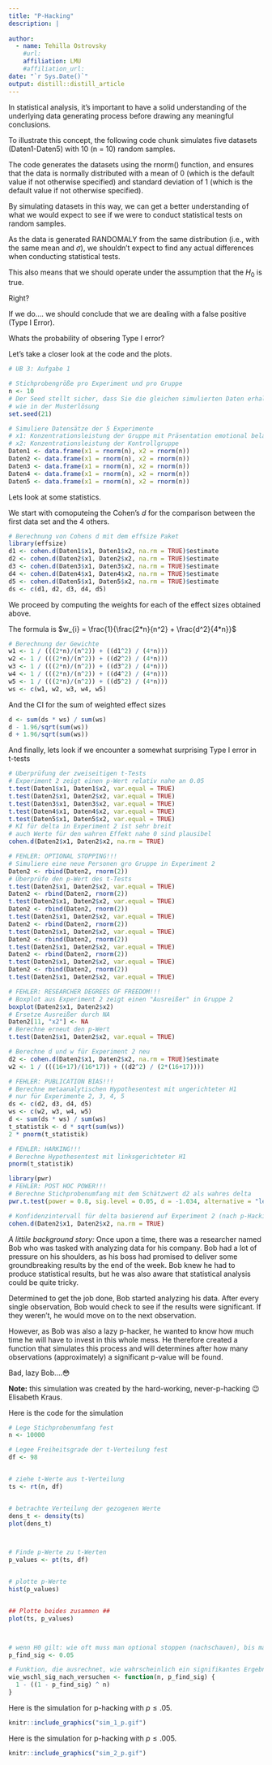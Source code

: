 ```yaml
---
title: "P-Hacking"
description: |
  
author:
  - name: Tehilla Ostrovsky
    #url: 
    affiliation: LMU
    #affiliation_url: 
date: "`r Sys.Date()`"
output: distill::distill_article
---
```

In statistical analysis, it's important to have a solid understanding of the underlying data generating process before drawing any meaningful conclusions. 



To illustrate this concept, the following code chunk simulates five datasets (Daten1-Daten5) with 10 (n = 10) random samples. 

The code generates the datasets using the rnorm() function, and ensures that the data is normally distributed with a mean of 0 (which is the default value if not otherwise specified) and standard deviation of 1 (which is the default value if not otherwise specified). 

By simulating datasets in this way, we can get a better understanding of what we would expect to see if we were to conduct statistical tests on random samples. 


As the data is generated RANDOMALY from the same distribution (i.e., with the same mean and $\sigma$), we shouldn't expect to find any actual differences when conducting statistical tests. 

This also means that we should operate under the assumption that the $H_{0}$ is true. 

Right?

If we do.... we should conclude that we are dealing with a false positive (Type I Error).

Whats the probability of obsering Type I error?

Let's take a closer look at the code and the plots.


```r

# UB 3: Aufgabe 1

# Stichprobengröße pro Experiment und pro Gruppe
n <- 10
# Der Seed stellt sicher, dass Sie die gleichen simulierten Daten erhalten 
# wie in der Musterlösung
set.seed(21)

# Simuliere Datensätze der 5 Experimente
# x1: Konzentrationsleistung der Gruppe mit Präsentation emotional belastender Stimuli
# x2: Konzentrationsleistung der Kontrollgruppe
Daten1 <- data.frame(x1 = rnorm(n), x2 = rnorm(n))
Daten2 <- data.frame(x1 = rnorm(n), x2 = rnorm(n))
Daten3 <- data.frame(x1 = rnorm(n), x2 = rnorm(n))
Daten4 <- data.frame(x1 = rnorm(n), x2 = rnorm(n))
Daten5 <- data.frame(x1 = rnorm(n), x2 = rnorm(n))
```


Lets look at some statistics.

We start with comoputeing the Cohen's $d$ for the comparison between the first data set and the 4 others.

```r
# Berechnung von Cohens d mit dem effsize Paket
library(effsize)
d1 <- cohen.d(Daten1$x1, Daten1$x2, na.rm = TRUE)$estimate
d2 <- cohen.d(Daten2$x1, Daten2$x2, na.rm = TRUE)$estimate
d3 <- cohen.d(Daten3$x1, Daten3$x2, na.rm = TRUE)$estimate
d4 <- cohen.d(Daten4$x1, Daten4$x2, na.rm = TRUE)$estimate
d5 <- cohen.d(Daten5$x1, Daten5$x2, na.rm = TRUE)$estimate
ds <- c(d1, d2, d3, d4, d5)
```



We proceed by computing the weights for each of the effect sizes obtained above. 

The formula is $w_{i} = \frac{1}{\frac{2*n}{n^2} + \frac{d^2}{4*n}}$

```r
# Berechnung der Gewichte
w1 <- 1 / (((2*n)/(n^2)) + ((d1^2) / (4*n)))
w2 <- 1 / (((2*n)/(n^2)) + ((d2^2) / (4*n)))
w3 <- 1 / (((2*n)/(n^2)) + ((d3^2) / (4*n)))
w4 <- 1 / (((2*n)/(n^2)) + ((d4^2) / (4*n)))
w5 <- 1 / (((2*n)/(n^2)) + ((d5^2) / (4*n)))
ws <- c(w1, w2, w3, w4, w5)
```


And the CI for the sum of weighted effect sizes
```r
d <- sum(ds * ws) / sum(ws)
d - 1.96/sqrt(sum(ws))
d + 1.96/sqrt(sum(ws))
```


And finally, lets look if we encounter a somewhat surprising Type I error in t-tests
```r
# Überprüfung der zweiseitigen t-Tests
# Experiment 2 zeigt einen p-Wert relativ nahe an 0.05
t.test(Daten1$x1, Daten1$x2, var.equal = TRUE)
t.test(Daten2$x1, Daten2$x2, var.equal = TRUE)
t.test(Daten3$x1, Daten3$x2, var.equal = TRUE)
t.test(Daten4$x1, Daten4$x2, var.equal = TRUE)
t.test(Daten5$x1, Daten5$x2, var.equal = TRUE)
# KI für delta in Experiment 2 ist sehr breit
# auch Werte für den wahren Effekt nahe 0 sind plausibel
cohen.d(Daten2$x1, Daten2$x2, na.rm = TRUE)

# FEHLER: OPTIONAL STOPPING!!!
# Simuliere eine neue Personen gro Gruppe in Experiment 2
Daten2 <- rbind(Daten2, rnorm(2))
# Überprüfe den p-Wert des t-Tests
t.test(Daten2$x1, Daten2$x2, var.equal = TRUE)
Daten2 <- rbind(Daten2, rnorm(2))
t.test(Daten2$x1, Daten2$x2, var.equal = TRUE)
Daten2 <- rbind(Daten2, rnorm(2))
t.test(Daten2$x1, Daten2$x2, var.equal = TRUE)
Daten2 <- rbind(Daten2, rnorm(2))
t.test(Daten2$x1, Daten2$x2, var.equal = TRUE)
Daten2 <- rbind(Daten2, rnorm(2))
t.test(Daten2$x1, Daten2$x2, var.equal = TRUE)
Daten2 <- rbind(Daten2, rnorm(2))
t.test(Daten2$x1, Daten2$x2, var.equal = TRUE)
Daten2 <- rbind(Daten2, rnorm(2))
t.test(Daten2$x1, Daten2$x2, var.equal = TRUE)

```

```r
# FEHLER: RESEARCHER DEGREES OF FREEDOM!!!
# Boxplot aus Experiment 2 zeigt einen "Ausreißer" in Gruppe 2
boxplot(Daten2$x1, Daten2$x2)
# Ersetze Ausreißer durch NA
Daten2[11, "x2"] <- NA
# Berechne erneut den p-Wert
t.test(Daten2$x1, Daten2$x2, var.equal = TRUE)

# Berechne d und w für Experiment 2 neu
d2 <- cohen.d(Daten2$x1, Daten2$x2, na.rm = TRUE)$estimate
w2 <- 1 / (((16+17)/(16*17)) + ((d2^2) / (2*(16+17))))

# FEHLER: PUBLICATION BIAS!!!
# Berechne metaanalytischen Hypothesentest mit ungerichteter H1
# nur für Experimente 2, 3, 4, 5
ds <- c(d2, d3, d4, d5)
ws <- c(w2, w3, w4, w5)
d <- sum(ds * ws) / sum(ws)
t_statistik <- d * sqrt(sum(ws))
2 * pnorm(t_statistik)

# FEHLER: HARKING!!!
# Berechne Hypothesentest mit linksgerichteter H1
pnorm(t_statistik)

library(pwr)
# FEHLER: POST HOC POWER!!!
# Berechne Stichprobenumfang mit dem Schätzwert d2 als wahres delta
pwr.t.test(power = 0.8, sig.level = 0.05, d = -1.034, alternative = "less")

# Konfidenzintervall für delta basierend auf Experiment 2 (nach p-Hacking)
cohen.d(Daten2$x1, Daten2$x2, na.rm = TRUE)
```

*A littile background story:*
Once upon a time, there was a researcher named Bob who was tasked with analyzing data for his company. Bob had a lot of pressure on his shoulders, as his boss had promised to deliver some groundbreaking results by the end of the week. Bob knew he had to produce statistical results, but he was also aware that statistical analysis could be quite tricky.

Determined to get the job done, Bob started analyzing his data. After every single observation, Bob would check to see if the results were significant. If they weren't, he would move on to the next observation. 

However, as Bob was also a lazy p-hacker, he wanted to know how much time he will have to invest in this whole mess. He therefore created a function that simulates this process and will determines after how many observations (approximately) a significant p-value will be found. 

Bad, lazy Bob....😳


**Note:** this simulation was created by the hard-working, never-p-hacking 😉 Elisabeth Kraus.

Here is the code for the simulation
```r
# Lege Stichprobenumfang fest
n <- 10000

# Legee Freiheitsgrade der t-Verteilung fest
df <- 98


# ziehe t-Werte aus t-Verteilung
ts <- rt(n, df)


# betrachte Verteilung der gezogenen Werte
dens_t <- density(ts)
plot(dens_t)



# Finde p-Werte zu t-Werten
p_values <- pt(ts, df)


# plotte p-Werte
hist(p_values)


## Plotte beides zusammen ##
plot(ts, p_values)



# wenn H0 gilt: wie oft muss man optional stoppen (nachschauen), bis man mit 90% Wahrscheinlichkeit ein signifikantes Ergebnis findet?
p_find_sig <- 0.05

# Funktion, die ausrechnet, wie wahrscheinlich ein signifikantes Ergebnis ist nach einer bestimmten Anzahl an Versuchen (n) und einem alpha-Level von p_find_sig
wie_wschl_sig_nach_versuchen <- function(n, p_find_sig) {
  1 - ((1 - p_find_sig) ^ n)
}

```

Here is the simulation for p-hacking with $p \le .05$. 

```r
knitr::include_graphics("sim_1_p.gif")
```



Here is the simulation for p-hacking with $p \le .005$. 

```r
knitr::include_graphics("sim_2_p.gif")
```
